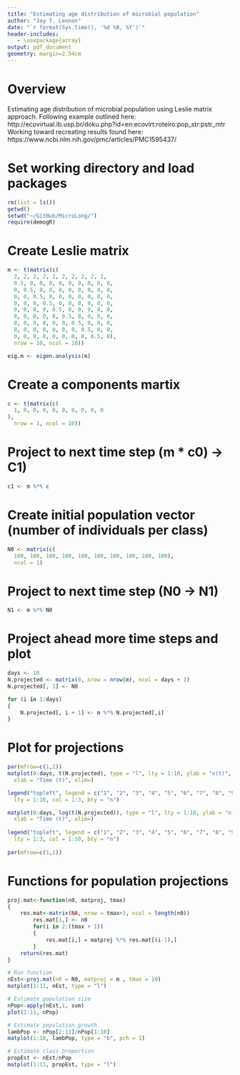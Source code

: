```yaml
---
title: "Estimating age distribution of microbial population"
author: "Jay T. Lennon"
date: "`r format(Sys.time(), '%d %B, %Y')`"
header-includes:
   - \usepackage{array}
output: pdf_document
geometry: margin=2.54cm
---
```


# Overview
Estimating age distribution of microbial population using Leslie matrix approach.
Following example outlined here:
http://ecovirtual.ib.usp.br/doku.php?id=en:ecovirt:roteiro:pop_str:pstr_mtr
Working toward recreating results found here: 
https://www.ncbi.nlm.nih.gov/pmc/articles/PMC1595437/

# Set working directory and load packages
```r
rm(list = ls())
getwd()
setwd("~/GitHub/MicroLong/")
require(demogR)
```

# Create Leslie matrix
```r
m <- t(matrix(c(
  2, 2, 2, 2, 2, 2, 2, 2, 2, 2,
  0.5, 0, 0, 0, 0, 0, 0, 0, 0, 0,
  0, 0.5, 0, 0, 0, 0, 0, 0, 0, 0,
  0, 0, 0.5, 0, 0, 0, 0, 0, 0, 0, 
  0, 0, 0, 0.5, 0, 0, 0, 0, 0, 0,
  0, 0, 0, 0, 0.5, 0, 0, 0, 0, 0, 
  0, 0, 0, 0, 0, 0.5, 0, 0, 0, 0,
  0, 0, 0, 0, 0, 0, 0.5, 0, 0, 0,
  0, 0, 0, 0, 0, 0, 0, 0.5, 0, 0,
  0, 0, 0, 0, 0, 0, 0, 0, 0.5, 0),
  nrow = 10, ncol = 10)) 

eig.m <- eigen.analysis(m)
```

# Create a components martix
```r
c <- t(matrix(c(
  1, 0, 0, 0, 0, 0, 0, 0, 0, 0 
),
  nrow = 1, ncol = 10)) 
```

# Project to next time step (m * c0) -> C1)
```r
c1 <- m %*% c
```

# Create initial population vector (number of individuals per class)
```r
N0 <- matrix(c(
  100, 100, 100, 100, 100, 100, 100, 100, 100, 100), 
  ncol = 1)
```

# Project to next time step (N0 -> N1)
```r
N1 <- m %*% N0
```

# Project ahead more time steps and plot
```r
days <- 10
N.projected <- matrix(0, nrow = nrow(m), ncol = days + 1)
N.projected[, 1] <- N0

for (i in 1:days)
{
	N.projected[, i + 1] <- m %*% N.projected[,i]
}
```

# Plot for projections
```r
par(mfrow=c(1,2))
matplot(0:days, t(N.projected), type = "l", lty = 1:10, ylab = "n(t)", 
  xlab = "Time (t)", xlim=)

legend("topleft", legend = c("1", "2", "3", "4", "5", "6", "7", "8", "9", "10"),
  lty = 1:10, col = 1:3, bty = "n")

matplot(0:days, log(t(N.projected)), type = "l", lty = 1:10, ylab = "n(t)", 
  xlab = "Time (t)", xlim=)
  
legend("topleft", legend = c("1", "2", "3", "4", "5", "6", "7", "8", "9", "10"),
  lty = 1:3, col = 1:10, bty = "n")
  
par(mfrow=c(1,1))
```

# Functions for population projections
```r
proj.mat<-function(n0, matproj, tmax)
{
	res.mat<-matrix(NA, nrow = tmax+1, ncol = length(n0))
		res.mat[1,] <- n0
		for(i in 2:(tmax + 1))
		{
			res.mat[i,] = matproj %*% res.mat[(i-1),]
		}
	return(res.mat)
}

# Run function
nEst<-proj.mat(n0 = N0, matproj = m , tmax = 10)
matplot(1:11, nEst, type = "l")

# Estimate population size
nPop<-apply(nEst,1, sum)
plot(1:11, nPop)

# Estimate population growth
lambPop <- nPop[2:11]/nPop[1:10]
matplot(1:10, lambPop, type = "b", pch = 1)

# Estimate class proportion
propEst <- nEst/nPop
matplot(1:11, propEst, type = "l")
```